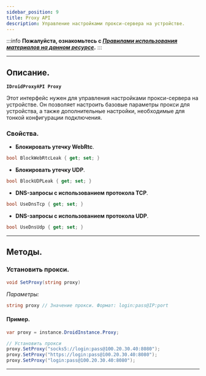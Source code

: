 ```yaml
---
sidebar_position: 9
title: Proxy API
description: Управление настройками прокси-сервера на устройстве.
---
```

:::info **Пожалуйста, ознакомьтесь с [*Правилами использования материалов на данном ресурсе*](../Disclaimer).**
:::
_______________________________________________  
## Описание.  
**`IDroidProxyAPI Proxy`**  

Этот интерфейс нужен для управления настройками прокси-сервера на устройстве. Он позволяет настроить базовые параметры прокси для устройства, а также дополнительные настройки, необходимые для тонкой конфигурации подключения.  

### Свойства.  
- **Блокировать утечку WebRtc**. 
```csharp
bool BlockWebRtcLeak { get; set; }
```   

- **Блокировать утечку UDP**. 
```csharp
bool BlockUDPLeak { get; set; }
```   

- **DNS-запросы с использованием протокола TCP**. 
```csharp
bool UseDnsTcp { get; set; }
```   

- **DNS-запросы с использованием протокола UDP**. 
```csharp
bool UseDnsUdp { get; set; }
```  
_______________________________________________
## Методы.
### Установить прокси.
```csharp
void SetProxy(string proxy)
```   

*Параметры:*   
```csharp
string proxy // Значение прокси. Формат: login:pass@IP:port
``` 

#### Пример.  
```csharp
var proxy = instance.DroidInstance.Proxy;

// Установить прокси
proxy.SetProxy("socks5://login:pass@100.20.30.40:8080");
proxy.SetProxy("https://login:pass@100.20.30.40:8080");
proxy.SetProxy("login:pass@100.20.30.40:8080");
```
_______________________________________________ 